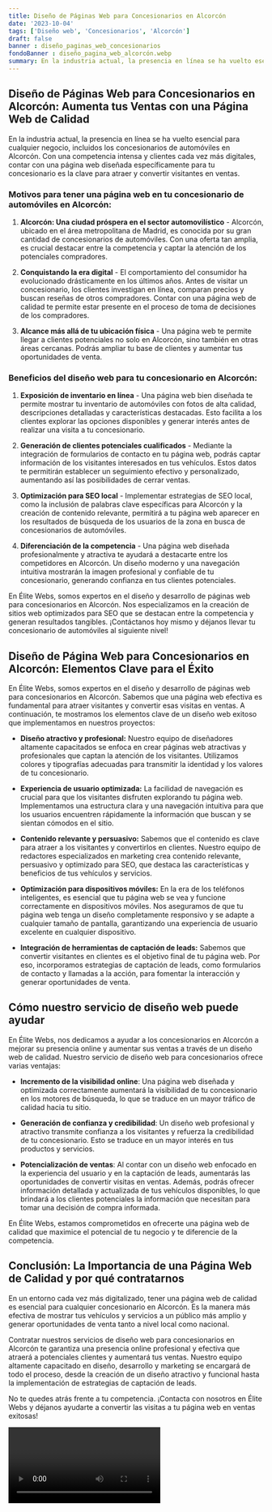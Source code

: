 ```yaml
---
title: Diseño de Páginas Web para Concesionarios en Alcorcón
date: '2023-10-04'
tags: ['Diseño web', 'Concesionarios', 'Alcorcón']
draft: false
banner : diseño_paginas_web_concesionarios
fondoBanner : diseño_pagina_web_alcorcón.webp
summary: En la industria actual, la presencia en línea se ha vuelto esencial para cualquier negocio, incluidos los concesionarios de automóviles en Alcorcón. Con una competencia intensa y clientes cada vez más digitales, contar con una página web diseñada específicamente para tu concesionario es la clave para atraer y convertir visitantes en ventas.
---
```


## Diseño de Páginas Web para Concesionarios en Alcorcón: Aumenta tus Ventas con una Página Web de Calidad

En la industria actual, la presencia en línea se ha vuelto esencial para cualquier negocio, incluidos los concesionarios de automóviles en Alcorcón. Con una competencia intensa y clientes cada vez más digitales, contar con una página web diseñada específicamente para tu concesionario es la clave para atraer y convertir visitantes en ventas.

### Motivos para tener una página web en tu concesionario de automóviles en Alcorcón:

1. **Alcorcón: Una ciudad próspera en el sector automovilístico** - Alcorcón, ubicado en el área metropolitana de Madrid, es conocida por su gran cantidad de concesionarios de automóviles. Con una oferta tan amplia, es crucial destacar entre la competencia y captar la atención de los potenciales compradores.

2. **Conquistando la era digital** - El comportamiento del consumidor ha evolucionado drásticamente en los últimos años. Antes de visitar un concesionario, los clientes investigan en línea, comparan precios y buscan reseñas de otros compradores. Contar con una página web de calidad te permite estar presente en el proceso de toma de decisiones de los compradores.

3. **Alcance más allá de tu ubicación física** - Una página web te permite llegar a clientes potenciales no solo en Alcorcón, sino también en otras áreas cercanas. Podrás ampliar tu base de clientes y aumentar tus oportunidades de venta.

### Beneficios del diseño web para tu concesionario en Alcorcón:

1. **Exposición de inventario en línea** - Una página web bien diseñada te permite mostrar tu inventario de automóviles con fotos de alta calidad, descripciones detalladas y características destacadas. Esto facilita a los clientes explorar las opciones disponibles y generar interés antes de realizar una visita a tu concesionario.

2. **Generación de clientes potenciales cualificados** - Mediante la integración de formularios de contacto en tu página web, podrás captar información de los visitantes interesados en tus vehículos. Estos datos te permitirán establecer un seguimiento efectivo y personalizado, aumentando así las posibilidades de cerrar ventas.

3. **Optimización para SEO local** - Implementar estrategias de SEO local, como la inclusión de palabras clave específicas para Alcorcón y la creación de contenido relevante, permitirá a tu página web aparecer en los resultados de búsqueda de los usuarios de la zona en busca de concesionarios de automóviles.

4. **Diferenciación de la competencia** - Una página web diseñada profesionalmente y atractiva te ayudará a destacarte entre los competidores en Alcorcón. Un diseño moderno y una navegación intuitiva mostrarán la imagen profesional y confiable de tu concesionario, generando confianza en tus clientes potenciales.

En Élite Webs, somos expertos en el diseño y desarrollo de páginas web para concesionarios en Alcorcón. Nos especializamos en la creación de sitios web optimizados para SEO que se destacan entre la competencia y generan resultados tangibles. ¡Contáctanos hoy mismo y déjanos llevar tu concesionario de automóviles al siguiente nivel!

<GifSeo />

<Cta />

## Diseño de Página Web para Concesionarios en Alcorcón: Elementos Clave para el Éxito

En Élite Webs, somos expertos en el diseño y desarrollo de páginas web para concesionarios en Alcorcón. Sabemos que una página web efectiva es fundamental para atraer visitantes y convertir esas visitas en ventas. A continuación, te mostramos los elementos clave de un diseño web exitoso que implementamos en nuestros proyectos:

- **Diseño atractivo y profesional:** Nuestro equipo de diseñadores altamente capacitados se enfoca en crear páginas web atractivas y profesionales que captan la atención de los visitantes. Utilizamos colores y tipografías adecuadas para transmitir la identidad y los valores de tu concesionario.

- **Experiencia de usuario optimizada:** La facilidad de navegación es crucial para que los visitantes disfruten explorando tu página web. Implementamos una estructura clara y una navegación intuitiva para que los usuarios encuentren rápidamente la información que buscan y se sientan cómodos en el sitio.

- **Contenido relevante y persuasivo:** Sabemos que el contenido es clave para atraer a los visitantes y convertirlos en clientes. Nuestro equipo de redactores especializados en marketing crea contenido relevante, persuasivo y optimizado para SEO, que destaca las características y beneficios de tus vehículos y servicios.

- **Optimización para dispositivos móviles:** En la era de los teléfonos inteligentes, es esencial que tu página web se vea y funcione correctamente en dispositivos móviles. Nos aseguramos de que tu página web tenga un diseño completamente responsivo y se adapte a cualquier tamaño de pantalla, garantizando una experiencia de usuario excelente en cualquier dispositivo.

- **Integración de herramientas de captación de leads:** Sabemos que convertir visitantes en clientes es el objetivo final de tu página web. Por eso, incorporamos estrategias de captación de leads, como formularios de contacto y llamadas a la acción, para fomentar la interacción y generar oportunidades de venta.

## Cómo nuestro servicio de diseño web puede ayudar

En Élite Webs, nos dedicamos a ayudar a los concesionarios en Alcorcón a mejorar su presencia online y aumentar sus ventas a través de un diseño web de calidad. Nuestro servicio de diseño web para concesionarios ofrece varias ventajas:

- **Incremento de la visibilidad online**: Una página web diseñada y optimizada correctamente aumentará la visibilidad de tu concesionario en los motores de búsqueda, lo que se traduce en un mayor tráfico de calidad hacia tu sitio.

- **Generación de confianza y credibilidad**: Un diseño web profesional y atractivo transmite confianza a los visitantes y refuerza la credibilidad de tu concesionario. Esto se traduce en un mayor interés en tus productos y servicios.

- **Potencialización de ventas**: Al contar con un diseño web enfocado en la experiencia del usuario y en la captación de leads, aumentarás las oportunidades de convertir visitas en ventas. Además, podrás ofrecer información detallada y actualizada de tus vehículos disponibles, lo que brindará a los clientes potenciales la información que necesitan para tomar una decisión de compra informada.

En Élite Webs, estamos comprometidos en ofrecerte una página web de calidad que maximice el potencial de tu negocio y te diferencie de la competencia.

## Conclusión: La Importancia de una Página Web de Calidad y por qué contratarnos

En un entorno cada vez más digitalizado, tener una página web de calidad es esencial para cualquier concesionario en Alcorcón. Es la manera más efectiva de mostrar tus vehículos y servicios a un público más amplio y generar oportunidades de venta tanto a nivel local como nacional.

Contratar nuestros servicios de diseño web para concesionarios en Alcorcón te garantiza una presencia online profesional y efectiva que atraerá a potenciales clientes y aumentará tus ventas. Nuestro equipo altamente capacitado en diseño, desarrollo y marketing se encargará de todo el proceso, desde la creación de un diseño atractivo y funcional hasta la implementación de estrategias de captación de leads.

No te quedes atrás frente a tu competencia. ¡Contacta con nosotros en Élite Webs y déjanos ayudarte a convertir las visitas a tu página web en ventas exitosas!

<Video />

<CtaBot job='Concesionarios' city='Alcorcón'/>

<Gmaps query='Alcorcón+españa+maps' />